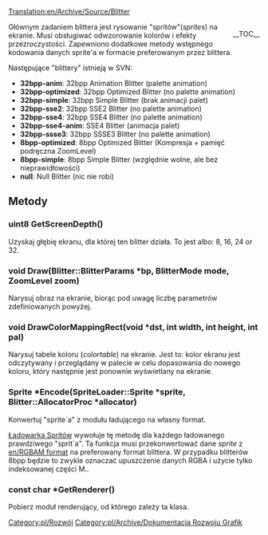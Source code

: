 [[Translation:en/Archive/Source/Blitter]]


<div style="float: right;">__TOC__</div>
Głównym zadaniem blittera jest rysowanie "spritów"(''sprites'') na ekranie. Musi obsługiwać odwzorowanie kolorów i efekty przezroczystości. Zapewniono dodatkowe metody wstępnego kodowania danych sprite'a w formacie preferowanym przez blittera.

Następujące "blittery" istnieją w SVN:

* '''32bpp-anim''': 32bpp Animation Blitter (palette animation)
* '''32bpp-optimized''': 32bpp Optimized Blitter (no palette animation)
* '''32bpp-simple''': 32bpp Simple Blitter (brak animacji palet)
* '''32bpp-sse2''': 32bpp SSE2 Blitter (no palette animation)
* '''32bpp-sse4''': 32bpp SSE4 Blitter (no palette animation)
* '''32bpp-sse4-anim''': SSE4 Blitter (animacja palet)
* '''32bpp-ssse3''': 32bpp SSSE3 Blitter (no palette animation)
* '''8bpp-optimized''': 8bpp Optimized Blitter (Kompresja + pamięć podręczna ZoomLevel)
* '''8bpp-simple''': 8bpp Simple Blitter (względnie wolne, ale bez nieprawidłowości)
* '''null''': Null Blitter (nic nie robi)

== Metody ==

=== uint8 GetScreenDepth() ===
Uzyskaj głębię ekranu, dla której ten blitter działa. To jest albo: 8, 16, 24 or 32.

=== void Draw(Blitter::BlitterParams *bp, BlitterMode mode, ZoomLevel zoom) ===

Narysuj obraz na ekranie, biorąc pod uwagę liczbę parametrów zdefiniowanych powyżej.

=== void DrawColorMappingRect(void *dst, int width, int height, int pal) ===

Narysuj tabele koloru (''colortable'') na ekranie. Jest to: kolor ekranu jest odczytywany i przeglądany w palecie w celu dopasowania do nowego koloru, który następnie jest ponownie wyświetlany na ekranie.

=== Sprite *Encode(SpriteLoader::Sprite *sprite, Blitter::AllocatorProc *allocator) ===

Konwertuj "sprite`a" z modułu ładującego na własny format.

[[pl/Archive/Development/Loader Sprite|Ładowarka Spritów]] wywołuje tę metodę dla każdego ładowanego prawdziwego "sprit`a". Ta funkcja musi przekonwertować dane ''sprite'' z [[en/RGBAM format]] na preferowany format blittera. W przypadku blitterów 8bpp będzie to zwykle oznaczać upuszczenie danych RGBA i użycie tylko indeksowanej części M..

=== const char *GetRenderer() ===

Pobierz moduł renderujący, od którego zależy ta klasa.

<!--[[Category:Development]]--> [[Category:pl/Rozwój]]
<!--[[Category:Graphics Development Documentation]]--> [[Category:pl/Archive/Dokumentacja Rozwoju Grafik]]